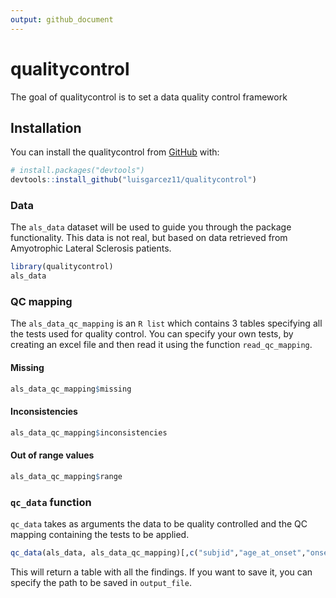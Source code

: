 ```yaml
---
output: github_document
---
```


# qualitycontrol


The goal of qualitycontrol is to set a data quality control framework

## Installation

You can install the qualitycontrol from [GitHub](https://github.com/) with:

```r
# install.packages("devtools")
devtools::install_github("luisgarcez11/qualitycontrol")
```

### Data

The `als_data` dataset will be used to guide you through the package functionality. This data is not real, but based on data retrieved from Amyotrophic Lateral Sclerosis patients.

```r
library(qualitycontrol)
als_data
```

### QC mapping

The `als_data_qc_mapping` is an `R list` which contains 3 tables specifying all the tests used for quality control. You can specify your own tests, by creating an excel file and then read it using the function `read_qc_mapping`.

#### Missing
```r
als_data_qc_mapping$missing
```

#### Inconsistencies
```r
als_data_qc_mapping$inconsistencies
```

#### Out of range values
```r
als_data_qc_mapping$range
```


### `qc_data` function

`qc_data` takes as arguments the data to be quality controlled and the QC mapping containing the tests to be applied.

```r
qc_data(als_data, als_data_qc_mapping)[,c("subjid","age_at_onset","onset","baseline_date","death_date","finding")]
```

 This will return a table with all the findings. If you want to save it, you can specify the path to be saved in `output_file`.

